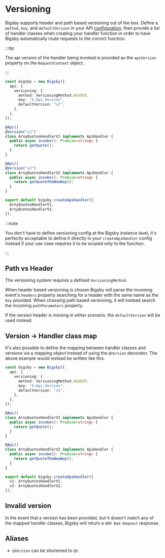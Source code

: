 # Versioning

Bigsby supports header and path based versioning out of the box. Define a `method`, `key`, and
`defaultVersion` in your API [configuration](./configuration.mdx), then provide a list of handler
classes when creating your handler function in order to have Bigsby automatically route
requests to the correct function.

:::tip

The api version of the handler being invoked is provided as the `apiVersion` property on the
`RequestContext` object.

:::

```typescript
const bigsby = new Bigsby({
  api: {
    versioning: {
      method: VersioningMethod.HEADER,
      key: "X-Api-Version",
      defaultVersion: "v1",
    },
  },
});

@Api()
@Version("v1")
class ArnyQuotesHandlerV1 implements ApiHandler {
  public async invoke(): Promise<string> {
    return getQuote();
  }
}

@Api()
@Version("v2")
class ArnyQuotesHandlerV2 implements ApiHandler {
  public async invoke(): Promise<string> {
    return getQuoteTheNewWay();
  }
}

export default bigsby.createApiHandler([
  ArnyQuotesHandlerV1,
  ArnyQuotesHandlerV2,
]);
```

:::note

You don't have to define versioning config at the Bigsby instance level, it's perfectly
acceptable to define it directly in your `createApiHandler` config instead if your use
case requires it to be scoped only to the function.

:::

## Path vs Header

The versioning system requires a defined `VersioningMethod`.

When header based versioning is chosen Bigsby will parse the incoming event's `headers`
property searching for a header with the same name as the `key` provided. When choosing
path based versioning, it will instead search the incoming `pathParameters` property.

If the version header is missing in either scenario, the `defaultVersion` will be used
instead.

## Version -> Handler class map

It's also possible to define the mapping between handler classes and versions via a mapping
object instead of using the `@Version` decorator. The above example would instead be written
like this.

```typescript
const bigsby = new Bigsby({
  api: {
    versioning: {
      method: VersioningMethod.HEADER,
      key: "X-Api-Version",
      defaultVersion: "v1",
    },
  },
});

@Api()
class ArnyQuotesHandlerV1 implements ApiHandler {
  public async invoke(): Promise<string> {
    return getQuote();
  }
}

@Api()
class ArnyQuotesHandlerV2 implements ApiHandler {
  public async invoke(): Promise<string> {
    return getQuoteTheNewWay();
  }
}

export default bigsby.createApiHandler({
  v1: ArnyQuotesHandlerV1,
  v2: ArnyQuotesHandlerV2,
});
```

## Invalid version

In the event that a version has been provided, but it doesn't match any of the mapped
handler classes, Bigsby will return a `400 Bad Request` response.

## Aliases

- `@Version` can be shortened to `@V`.
